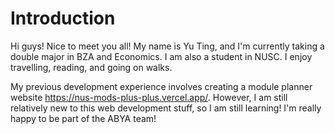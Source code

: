 # Introduction

Hi guys! Nice to meet you all!
My name is Yu Ting, and I'm currently taking a double major in BZA and Economics. I am also a student in NUSC.
I enjoy travelling, reading, and going on walks.

My previous development experience involves creating a module planner website https://nus-mods-plus-plus.vercel.app/.
However, I am still relatively new to this web development stuff, so I am still learning!
I'm really happy to be part of the ABYA team!
